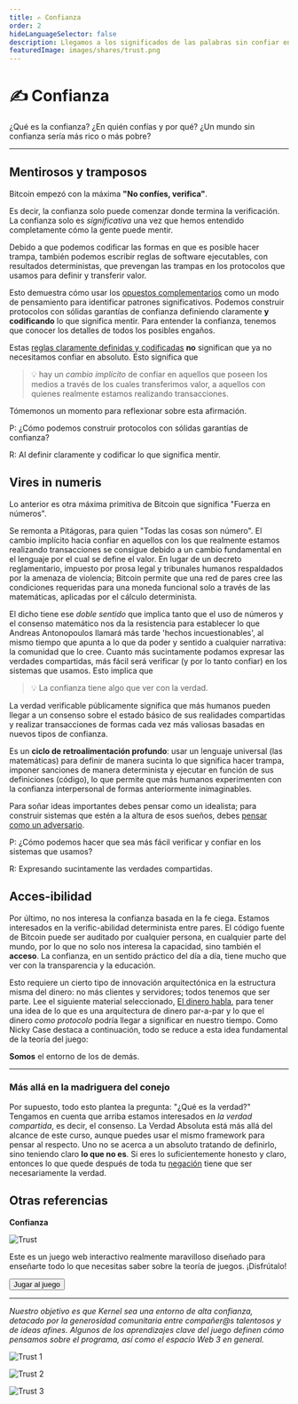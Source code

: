 ```yaml
---
title: ✍️ Confianza
order: 2
hideLanguageSelector: false
description: Llegamos a los significados de las palabras sin confiar en intermediarios. Blockchains instancian este mismo fenómeno para cualquier transacción programable. Todos sabemos lo que significa 'amor', pero se necesita una relación real para experimentar su significado más profundo. Kernel se trata de explorar este tipo de nuevos 'espacios de confianza'.
featuredImage: images/shares/trust.png
---
```


# ✍️ Confianza

¿Qué es la confianza? ¿En quién confías y por qué? ¿Un mundo sin confianza sería más rico o más pobre? 

---

## Mentirosos y tramposos

Bitcoin empezó con la máxima **"No confíes, verifica"**. 

Es decir, la confianza solo puede comenzar donde termina la verificación. La confianza solo es 
*significativa* una vez que hemos entendido completamente cómo la gente puede mentir. 

Debido a que podemos codificar las formas en que es posible hacer trampa, también podemos 
escribir reglas de software ejecutables, con resultados deterministas, que prevengan las 
trampas en los protocolos que usamos para definir y transferir valor. 

Esto demuestra cómo usar los [opuestos complementarios](/learn/module-0/play-of-pattern) como un modo de pensamiento 
para identificar patrones significativos. Podemos construir protocolos con sólidas garantías de 
confianza definiendo claramente **y codificando** lo que significa mentir. Para entender 
la confianza, tenemos que conocer los detalles de todos los posibles engaños.

Estas [reglas claramente definidas y codificadas](https://github.com/jimmysong/programmingbitcoin/blob/master/ch07.asciidoc) **no** significan que ya no necesitamos confiar en absoluto. Esto significa que 

> 💡 hay un *cambio implícito* de confiar en aquellos que poseen los medios a través de los 
cuales  transferimos valor, a aquellos con quienes realmente estamos realizando transacciones.

Tómemonos un momento para reflexionar sobre esta afirmación.

<Flash>

<Card>

P: ¿Cómo podemos construir protocolos con sólidas garantías de confianza?

R: Al definir claramente y codificar lo que significa mentir.

</Card>

</Flash>

## Vires in numeris

Lo anterior es otra máxima primitiva de Bitcoin que significa "Fuerza en números". 

Se remonta a Pitágoras, para quien "Todas las cosas son número". El cambio implícito hacia 
confiar en aquellos con los que realmente estamos realizando transacciones se consigue 
debido a un cambio fundamental en el lenguaje por el cual se define el valor. En lugar de 
un decreto reglamentario, impuesto por prosa legal y tribunales humanos respaldados por la 
amenaza de violencia; Bitcoin permite que una red de pares cree las condiciones requeridas 
para una moneda funcional solo a través de las matemáticas, aplicadas por el cálculo determinista.

El dicho tiene ese _doble sentido_ que implica tanto que el uso de números y el consenso 
matemático nos da la resistencia para establecer lo que Andreas Antonopoulos llamará más tarde 
'hechos incuestionables', al mismo tiempo que apunta a lo que da poder y sentido a cualquier 
narrativa: la comunidad que lo cree. Cuanto más sucintamente podamos expresar las verdades 
compartidas, más fácil será verificar (y por lo tanto confiar) en los sistemas que usamos. Esto implica que

> 💡 La confianza tiene algo que ver con la verdad. 

La verdad verificable públicamente significa que más humanos pueden llegar a un consenso 
sobre el estado básico de sus realidades compartidas y realizar transacciones de formas 
cada vez más valiosas basadas en nuevos tipos de confianza.

Es un **ciclo de retroalimentación profundo**: usar un lenguaje universal (las matemáticas) para 
definir de manera sucinta lo que significa hacer trampa, imponer sanciones de manera 
determinista y ejecutar en función de sus definiciones (código), lo que permite que más 
humanos experimenten con la confianza interpersonal de formas anteriormente inimaginables.

Para soñar ideas importantes debes pensar como un idealista; para construir sistemas que 
estén a la altura de esos sueños, debes [pensar como un adversario](https://theconvivialsociety.substack.com/p/the-questions-concerning-technology).

<Flash>

<Card>

P: ¿Cómo podemos hacer que sea más fácil verificar y confiar en los sistemas que usamos?

R: Expresando sucintamente las verdades compartidas.

</Card>

</Flash>

## Acces-ibilidad

Por último, no nos interesa la confianza basada en la fe ciega. Estamos interesados ​​en 
la verific-abilidad determinista entre pares. El código fuente de Bitcoin puede ser auditado 
por cualquier persona, en cualquier parte del mundo, por lo que no solo nos interesa la 
capacidad, sino también el **acceso**. La confianza, en un sentido práctico del día a día, 
tiene mucho que ver con la transparencia y la educación. 

Esto requiere un cierto tipo de innovación arquitectónica en la estructura misma del dinero: 
no más clientes y servidores; todos tenemos que ser parte. Lee el siguiente material 
seleccionado, [El dinero habla](/learn/module-0/money-language), para tener una idea de lo que es una arquitectura de dinero 
par-a-par y lo que el dinero _como protocolo_ podría llegar a significar en nuestro tiempo. 
Como Nicky Case destaca a continuación, todo se reduce a esta idea fundamental de la teoría del juego: 

<StatusBanner warning sticky>

**Somos** el entorno de los de demás.

</StatusBanner>

---

### Más allá en la madriguera del conejo

Por supuesto, todo esto plantea la pregunta: "¿Qué es la verdad?" Tengamos en cuenta que 
arriba estamos interesados ​​en *la verdad compartida*, es decir, el consenso. La Verdad 
Absoluta está más allá del alcance de este curso, aunque puedes usar el mismo framework 
para pensar al respecto. Uno no se acerca a un absoluto tratando de definirlo, sino 
teniendo claro **lo que no es**. Si eres lo suficientemente honesto y claro, entonces 
lo que quede después de toda tu [negación](https://openjournals.library.sydney.edu.au/index.php/SSR/article/viewFile/202/181) tiene que ser necesariamente la verdad.

## Otras referencias 

<InfoBlock>

<Box>

**Confianza**

![Trust](/images/mod0-img/trust.jpg)

Este es un juego web interactivo realmente maravilloso 
diseñado para enseñarte todo lo que necesitas saber 
sobre la teoría de juegos. ¡Disfrútalo!

<Aligner center>
<Button to="https://ncase.me/trust/">
    Jugar al juego
</Button>
</Aligner>

</Box>

</InfoBlock>

---

*Nuestro objetivo es que Kernel sea una entorno de alta confianza, detacado por la generosidad comunitaria entre compañer@s talentosos y de ideas afines. Algunos de los aprendizajes clave del juego definen cómo pensamos sobre el programa, así como el espacio Web 3 en general.*

![Trust 1](/images/mod0-img/trust1.png)

![Trust 2](/images/mod0-img/trust2.png)

![Trust 3](/images/mod0-img/trust3.png)

